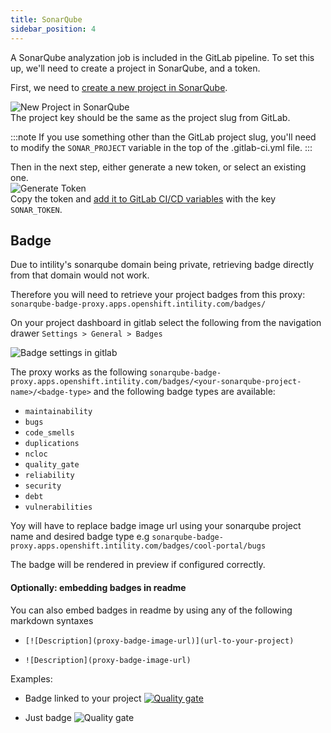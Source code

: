 ```yaml
---
title: SonarQube
sidebar_position: 4
---
```


A SonarQube analyzation job is included in the GitLab pipeline.
To set this up, we'll need to create a project in SonarQube, and a token.

First, we need to [create a new project in SonarQube](https://sonarqube.intility.no/projects/create).

![New Project in SonarQube](/img/sonarqube-new.png)  
The project key should be the same as the project slug from GitLab.

:::note
If you use something other than the GitLab project slug,
you'll need to modify the `SONAR_PROJECT` variable in the top of the .gitlab-ci.yml file.
:::

Then in the next step, either generate a new token, or select an existing one.  
![Generate Token](/img/sonarqube-token.png)  
Copy the token and [add it to GitLab CI/CD variables](/cra/configuration/gitlab#adding-cicd-variables) with the key `SONAR_TOKEN`.

## Badge

Due to intility's sonarqube domain being private, retrieving badge directly from that domain would not work.

Therefore you will need to retrieve your project badges from this proxy: `sonarqube-badge-proxy.apps.openshift.intility.com/badges/`

On your project dashboard in gitlab select the following from the navigation drawer `Settings > General > Badges`

![Badge settings in gitlab](/img/sonarqube-badge-settings.png)

The proxy works as the following `sonarqube-badge-proxy.apps.openshift.intility.com/badges/<your-sonarqube-project-name>/<badge-type>` and the following badge types are available:

 - `maintainability`
 - `bugs`
 - `code_smells`
 - `duplications`
 - `ncloc`
 - `quality_gate`
 - `reliability`
 - `security`
 - `debt`
 - `vulnerabilities`

Yoy will have to replace badge image url using your sonarqube project name and desired badge type e.g `sonarqube-badge-proxy.apps.openshift.intility.com/badges/cool-portal/bugs`

The badge will be rendered in preview if configured correctly.


#### Optionally: embedding badges in readme

You can also embed badges in readme by using any of the following markdown syntaxes
    
*  `[![Description](proxy-badge-image-url)](url-to-your-project)`
    
*  `![Description](proxy-badge-image-url)`

Examples: 

* Badge linked to your project 
     [![Quality gate](https://sonarqube-badge-proxy.apps.openshift.intility.com/badges/flexview-functions/ncloc)](https://sonarqube.intility.no/dashboard?id=flexview-functions)

* Just badge
     ![Quality gate](https://sonarqube-badge-proxy.apps.openshift.intility.com/badges/flexview-functions/security)

